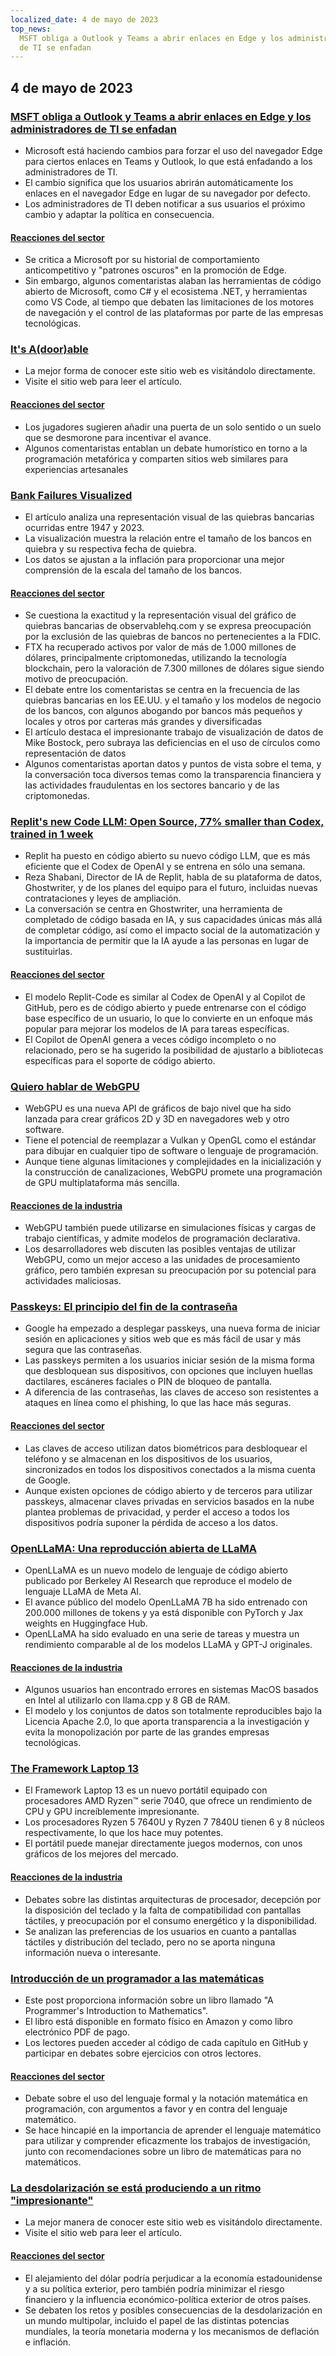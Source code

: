 ```yaml
---
localized_date: 4 de mayo de 2023
top_news:
  MSFT obliga a Outlook y Teams a abrir enlaces en Edge y los administradores
  de TI se enfadan
---
```




<CallToAction />

<Steps>

## 4 de mayo de 2023

### [MSFT obliga a Outlook y Teams a abrir enlaces en Edge y los administradores de TI se enfadan](https://www.theverge.com/2023/5/3/23709297/microsoft-edge-force-outlook-teams-web-links-open)

- Microsoft está haciendo cambios para forzar el uso del navegador Edge para ciertos enlaces en Teams y Outlook, lo que está enfadando a los administradores de TI.
- El cambio significa que los usuarios abrirán automáticamente los enlaces en el navegador Edge en lugar de su navegador por defecto.
- Los administradores de TI deben notificar a sus usuarios el próximo cambio y adaptar la política en consecuencia.

#### [Reacciones del sector](http://news.ycombinator.com/item?id=35800158)

- Se critica a Microsoft por su historial de comportamiento anticompetitivo y "patrones oscuros" en la promoción de Edge.
- Sin embargo, algunos comentaristas alaban las herramientas de código abierto de Microsoft, como C# y el ecosistema .NET, y herramientas como VS Code, al tiempo que debaten las limitaciones de los motores de navegación y el control de las plataformas por parte de las empresas tecnológicas.

### [It's A(door)able](https://ncase.me/door/)

- La mejor forma de conocer este sitio web es visitándolo directamente.
- Visite el sitio web para leer el artículo.

#### [Reacciones del sector](http://news.ycombinator.com/item?id=35800492)

- Los jugadores sugieren añadir una puerta de un solo sentido o un suelo que se desmorone para incentivar el avance.
- Algunos comentaristas entablan un debate humorístico en torno a la programación metafórica y comparten sitios web similares para experiencias artesanales

### [Bank Failures Visualized](https://observablehq.com/@mbostock/bank-failures)

- El artículo analiza una representación visual de las quiebras bancarias ocurridas entre 1947 y 2023.
- La visualización muestra la relación entre el tamaño de los bancos en quiebra y su respectiva fecha de quiebra.
- Los datos se ajustan a la inflación para proporcionar una mejor comprensión de la escala del tamaño de los bancos.

#### [Reacciones del sector](http://news.ycombinator.com/item?id=35795975)

- Se cuestiona la exactitud y la representación visual del gráfico de quiebras bancarias de observablehq.com y se expresa preocupación por la exclusión de las quiebras de bancos no pertenecientes a la FDIC.
- FTX ha recuperado activos por valor de más de 1.000 millones de dólares, principalmente criptomonedas, utilizando la tecnología blockchain, pero la valoración de 7.300 millones de dólares sigue siendo motivo de preocupación.
- El debate entre los comentaristas se centra en la frecuencia de las quiebras bancarias en los EE.UU. y el tamaño y los modelos de negocio de los bancos, con algunos abogando por bancos más pequeños y locales y otros por carteras más grandes y diversificadas
- El artículo destaca el impresionante trabajo de visualización de datos de Mike Bostock, pero subraya las deficiencias en el uso de círculos como representación de datos
- Algunos comentaristas aportan datos y puntos de vista sobre el tema, y la conversación toca diversos temas como la transparencia financiera y las actividades fraudulentas en los sectores bancario y de las criptomonedas.

### [Replit's new Code LLM: Open Source, 77% smaller than Codex, trained in 1 week](https://www.latent.space/p/reza-shabani#details)

- Replit ha puesto en código abierto su nuevo código LLM, que es más eficiente que el Codex de OpenAI y se entrena en sólo una semana.
- Reza Shabani, Director de IA de Replit, habla de su plataforma de datos, Ghostwriter, y de los planes del equipo para el futuro, incluidas nuevas contrataciones y leyes de ampliación.
- La conversación se centra en Ghostwriter, una herramienta de completado de código basada en IA, y sus capacidades únicas más allá de completar código, así como el impacto social de la automatización y la importancia de permitir que la IA ayude a las personas en lugar de sustituirlas.

#### [Reacciones del sector](http://news.ycombinator.com/item?id=35803435)

- El modelo Replit-Code es similar al Codex de OpenAI y al Copilot de GitHub, pero es de código abierto y puede entrenarse con el código base específico de un usuario, lo que lo convierte en un enfoque más popular para mejorar los modelos de IA para tareas específicas.
- El Copilot de OpenAI genera a veces código incompleto o no relacionado, pero se ha sugerido la posibilidad de ajustarlo a bibliotecas específicas para el soporte de código abierto.

### [Quiero hablar de WebGPU](https://cohost.org/mcc/post/1406157-i-want-to-talk-about-webgpu)

- WebGPU es una nueva API de gráficos de bajo nivel que ha sido lanzada para crear gráficos 2D y 3D en navegadores web y otro software.
- Tiene el potencial de reemplazar a Vulkan y OpenGL como el estándar para dibujar en cualquier tipo de software o lenguaje de programación.
- Aunque tiene algunas limitaciones y complejidades en la inicialización y la construcción de canalizaciones, WebGPU promete una programación de GPU multiplataforma más sencilla.

#### [Reacciones de la industria](http://news.ycombinator.com/item?id=35800988)

- WebGPU también puede utilizarse en simulaciones físicas y cargas de trabajo científicas, y admite modelos de programación declarativa.
- Los desarrolladores web discuten las posibles ventajas de utilizar WebGPU, como un mejor acceso a las unidades de procesamiento gráfico, pero también expresan su preocupación por su potencial para actividades maliciosas.

### [Passkeys: El principio del fin de la contraseña](https://blog.google/technology/safety-security/the-beginning-of-the-end-of-the-password/)

- Google ha empezado a desplegar passkeys, una nueva forma de iniciar sesión en aplicaciones y sitios web que es más fácil de usar y más segura que las contraseñas.
- Las passkeys permiten a los usuarios iniciar sesión de la misma forma que desbloquean sus dispositivos, con opciones que incluyen huellas dactilares, escáneres faciales o PIN de bloqueo de pantalla.
- A diferencia de las contraseñas, las claves de acceso son resistentes a ataques en línea como el phishing, lo que las hace más seguras.

#### [Reacciones del sector](http://news.ycombinator.com/item?id=35801392)

- Las claves de acceso utilizan datos biométricos para desbloquear el teléfono y se almacenan en los dispositivos de los usuarios, sincronizados en todos los dispositivos conectados a la misma cuenta de Google.
- Aunque existen opciones de código abierto y de terceros para utilizar passkeys, almacenar claves privadas en servicios basados en la nube plantea problemas de privacidad, y perder el acceso a todos los dispositivos podría suponer la pérdida de acceso a los datos.

### [OpenLLaMA: Una reproducción abierta de LLaMA](https://github.com/openlm-research/open_llama)

- OpenLLaMA es un nuevo modelo de lenguaje de código abierto publicado por Berkeley AI Research que reproduce el modelo de lenguaje LLaMA de Meta AI.
- El avance público del modelo OpenLLaMA 7B ha sido entrenado con 200.000 millones de tokens y ya está disponible con PyTorch y Jax weights en Huggingface Hub.
- OpenLLaMA ha sido evaluado en una serie de tareas y muestra un rendimiento comparable al de los modelos LLaMA y GPT-J originales.

#### [Reacciones de la industria](http://news.ycombinator.com/item?id=35798888)

- Algunos usuarios han encontrado errores en sistemas MacOS basados en Intel al utilizarlo con llama.cpp y 8 GB de RAM.
- El modelo y los conjuntos de datos son totalmente reproducibles bajo la Licencia Apache 2.0, lo que aporta transparencia a la investigación y evita la monopolización por parte de las grandes empresas tecnológicas.

### [The Framework Laptop 13](https://frame.work/blog/announcing-the-framework-laptop-13-powered-by-amd-ryzen)

- El Framework Laptop 13 es un nuevo portátil equipado con procesadores AMD Ryzen™ serie 7040, que ofrece un rendimiento de CPU y GPU increíblemente impresionante.
- Los procesadores Ryzen 5 7640U y Ryzen 7 7840U tienen 6 y 8 núcleos respectivamente, lo que los hace muy potentes.
- El portátil puede manejar directamente juegos modernos, con unos gráficos de los mejores del mercado.

#### [Reacciones de la industria](http://news.ycombinator.com/item?id=35802210)

- Debates sobre las distintas arquitecturas de procesador, decepción por la disposición del teclado y la falta de compatibilidad con pantallas táctiles, y preocupación por el consumo energético y la disponibilidad.
- Se analizan las preferencias de los usuarios en cuanto a pantallas táctiles y distribución del teclado, pero no se aporta ninguna información nueva o interesante.

### [Introducción de un programador a las matemáticas](https://pimbook.org)

- Este post proporciona información sobre un libro llamado "A Programmer's Introduction to Mathematics".
- El libro está disponible en formato físico en Amazon y como libro electrónico PDF de pago.
- Los lectores pueden acceder al código de cada capítulo en GitHub y participar en debates sobre ejercicios con otros lectores.

#### [Reacciones del sector](http://news.ycombinator.com/item?id=35800136)

- Debate sobre el uso del lenguaje formal y la notación matemática en programación, con argumentos a favor y en contra del lenguaje matemático.
- Se hace hincapié en la importancia de aprender el lenguaje matemático para utilizar y comprender eficazmente los trabajos de investigación, junto con recomendaciones sobre un libro de matemáticas para no matemáticos.

### [La desdolarización se está produciendo a un ritmo "impresionante"](https://www.bloomberg.com/news/articles/2023-04-18/de-dollarization-is-happening-at-a-stunning-pace-jen-says)

- La mejor manera de conocer este sitio web es visitándolo directamente.
- Visite el sitio web para leer el artículo.

#### [Reacciones del sector](http://news.ycombinator.com/item?id=35796915)

- El alejamiento del dólar podría perjudicar a la economía estadounidense y a su política exterior, pero también podría minimizar el riesgo financiero y la influencia económico-política exterior de otros países.
- Se debaten los retos y posibles consecuencias de la desdolarización en un mundo multipolar, incluido el papel de las distintas potencias mundiales, la teoría monetaria moderna y los mecanismos de deflación e inflación.

</Steps>

